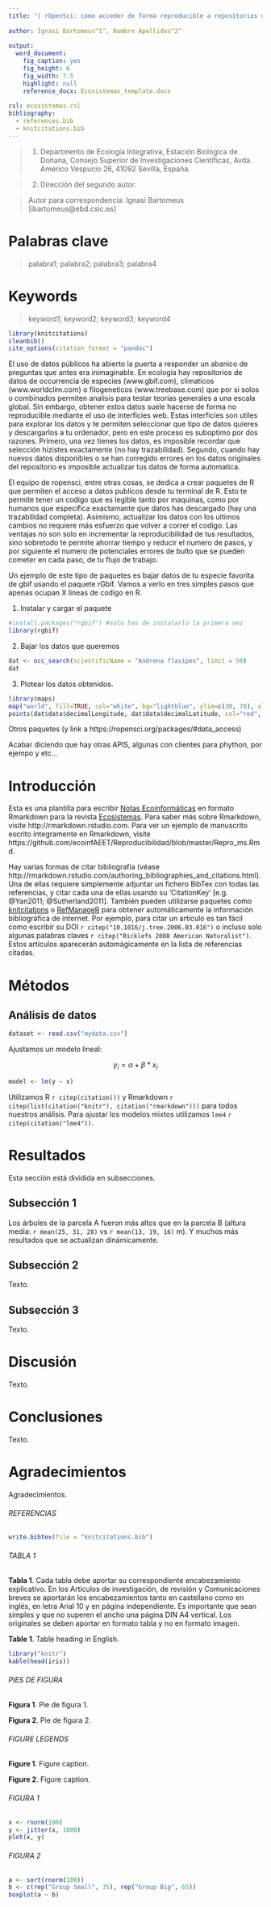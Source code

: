 ```yaml
---
title: "| rOpenSci: cómo acceder de forma reproducible a repositorios de datos públicos \n"
  
author: Ignasi Bartomeus^1^, Nombre Apellidos^2^
  
output:
  word_document:
    fig_caption: yes
    fig_height: 6
    fig_width: 7.5
    highlight: null
    reference_docx: Ecosistemas_template.docx
    
csl: ecosistemas.csl
bibliography: 
  - references.bib
  - knitcitations.bib
---
```



> (1) Departmento de Ecología Integrativa, Estación Biológica de Doñana, Consejo Superior de Investigaciones Científicas, Avda. Américo Vespucio 26, 41092 Sevilla, España.

> (2) Dirección del segundo autor.

> Autor para correspondencia: Ignasi Bartomeus [ibartomeus@ebd.csic.es]




# Palabras clave

> palabra1; palabra2; palabra3; palabra4 


# Keywords

> keyword1; keyword2; keyword3; keyword4



```r
library(knitcitations)
cleanbib()   
cite_options(citation_format = "pandoc")
```



El uso de datos públicos ha abierto la puerta a responder un abanico de preguntas que antes era inimaginable. En ecologia hay repositorios de datos de occurrencia de especies (www.gbif.com), climaticos (www.worldclim.com) o filogeneticos (www.treebase.com) que por si solos o combinados permiten analisis para testar teorias generales a una escala global. Sin embargo, obtener estos datos suele hacerse de forma no reproducible mediante el uso de interficies web. Estas interficies son utiles para explorar los datos y te permiten seleccionar que tipo de datos quieres y descargarlos a tu ordenador, pero en este proceso es suboptimo por dos razones. Primero, una vez tienes los datos, es imposible recordar que selección hizistes exactamente (no hay trazabilidad). Segundo, cuando hay nuevos datos disponibles o se han corregido errores en los datos originales del repositorio es imposible actualizar tus datos de forma automatica. 

El equipo de ropensci, entre otras cosas, se dedica a crear paquetes de R que permiten el acceso a datos publicos desde tu terminal de R. Esto te permite tener un codigo que es legible tanto por maquinas, como por humanos que especifica exactamante que datos has descargado (hay una trazabilidad completa). Asimismo, actualizar los datos con los ultimos cambios no requiere más esfuerzo que volver a correr el codigo. Las ventajas no son solo en incrementar la reproducibilidad de tus resultados, sino sobretodo te permite ahorrar tiempo y reducir el numero de pasos, y por siguiente el numero de potenciales errores de bulto que se pueden cometer en cada paso, de tu flujo de trabajo.

Un ejemplo de este tipo de paquetes es bajar datos de tu especie favorita de gbif usando el paquete rGbif. Vamos a verlo en tres simples pasos que apenas ocupan X lineas de codigo en R.

1) Instalar y cargar el paquete
```r
#install.packages("rgbif") #solo has de instalarlo la primera vez
library(rgbif)
```

2) Bajar los datos que queremos
```r
dat <- occ_search(scientificName = "Andrena flavipes", limit = 50)
dat
```


3) Plotear los datos obtenidos.

```r
library(maps)
map("world", fill=TRUE, col="white", bg="lightblue", ylim=c(30, 70), xlim = c(-30,30), mar=c(0,0,0,0))
points(dat$data$decimalLongitude, dat$data$decimalLatitude, col="red", pch=16)
```

Otros paquetes (y link a https://ropensci.org/packages/#data_access)

Acabar diciendo que hay otras APIS, algunas con clientes para phython, por ejempo y etc... 










# Introducción 

Esta es una plantilla para escribir [Notas Ecoinformáticas](https://github.com/ecoinfAEET/Notas_Ecosistemas) en formato Rmarkdown para la revista [Ecosistemas](www.revistaecosistemas.net). Para saber más sobre Rmarkdown, visite http://rmarkdown.rstudio.com. Para ver un ejemplo de manuscrito escrito íntegramente en Rmarkdown, visite https://github.com/ecoinfAEET/Reproducibilidad/blob/master/Repro_ms.Rmd.

Hay varias formas de citar bibliografía (véase http://rmarkdown.rstudio.com/authoring_bibliographies_and_citations.html). Una de ellas requiere simplemente adjuntar un fichero BibTex con todas las referencias, y citar cada una de ellas usando su 'CitationKey' [e.g. @Yan2011; @Sutherland2011]. También pueden utilizarse paquetes como [knitcitations](https://cran.r-project.org/web/packages/knitcitations/index.html) o [RefManageR](https://cran.r-project.org/web/packages/RefManageR/index.html) para obtener automáticamente la información bibliográfica de internet. Por ejemplo, para citar un artículo es tan fácil como escribir su DOI `r citep("10.1016/j.tree.2006.03.016")` o incluso solo algunas palabras claves `r citep("Ricklefs 2008 American Naturalist")`. Estos artículos aparecerán automágicamente en la lista de referencias citadas. 


 

# Métodos


## Análisis de datos

```r
dataset <- read.csv("mydata.csv")
```

Ajustamos un modelo lineal:

$$
y_{i} = \alpha + \beta*x_{i} 
$$

```r
model <- lm(y ~ x)
```

Utilizamos R `r citep(citation())` y Rmarkdown `r citep(list(citation("knitr"), citation("rmarkdown")))` para todos nuestros análisis. Para ajustar los modelos mixtos utilizamos `lme4` `r citep(citation("lme4"))`.




# Resultados

Esta sección está dividida en subsecciones.


## Subsección 1

Los árboles de la parcela A fueron más altos que en la parcela B (altura media: `r mean(25, 31, 28)` vs `r mean(13, 19, 16)` m). Y muchos más resultados que se actualizan dinámicamente.


## Subsección 2

Texto.


## Subsección 3

Texto.



# Discusión

Texto.



# Conclusiones

Texto.


# Agradecimientos

Agradecimientos.





###### REFERENCIAS

```r
write.bibtex(file = "knitcitations.bib")
```

<div id = "refs"></div>














###### TABLA 1

**Tabla 1**. Cada tabla debe aportar su correspondiente encabezamiento explicativo. En los Artículos de investigación, de revisión y Comunicaciones breves se aportarán los encabezamientos tanto en castellano como en inglés, en letra Arial 10 y en página independiente. Es importante que sean simples y que no superen el ancho una página DIN A4 vertical. Los originales se deben aportar en formato tabla y no en formato imagen. 

**Table 1**. Table heading in English. 

```r
library("knitr")
kable(head(iris))
```





###### PIES DE FIGURA

**Figura 1**. Pie de figura 1. 

**Figura 2**. Pie de figura 2.





###### FIGURE LEGENDS

**Figure 1**. Figure caption.

**Figure 2**. Figure caption.





###### FIGURA 1

```r
x <- rnorm(100)
y <- jitter(x, 1000)
plot(x, y)
```



###### FIGURA 2

```r
a <- sort(rnorm(100))
b <- c(rep("Group Small", 35), rep("Group Big", 65))
boxplot(a ~ b)
```









